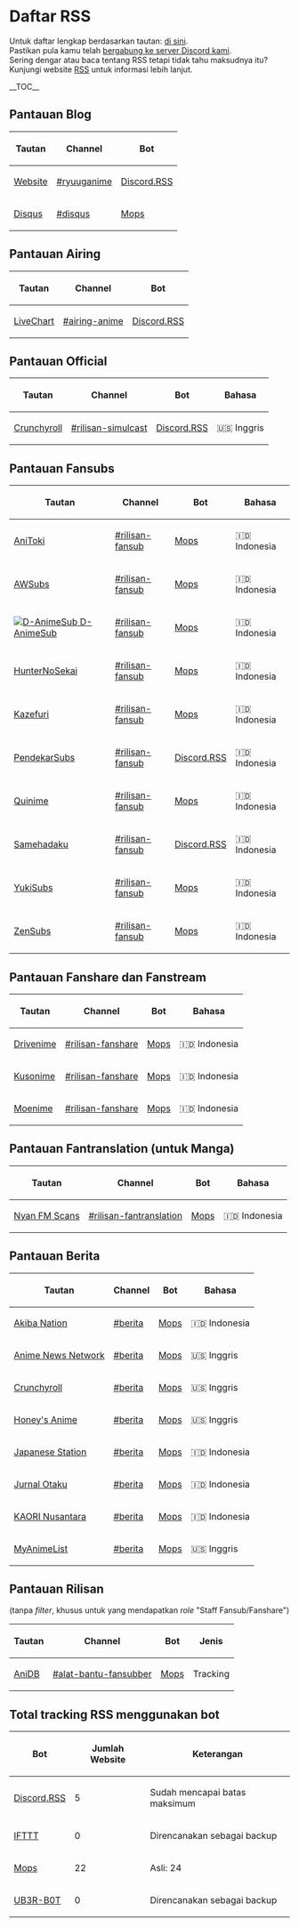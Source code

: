 = Daftar RSS =
Untuk daftar lengkap berdasarkan tautan: [[RSS.wiki|di sini]].<br> Pastikan pula kamu telah [https://discord.gg/nWHwkuT bergabung ke server Discord kami].<br> Sering dengar atau baca tentang RSS tetapi tidak tahu maksudnya itu? Kunjungi website [https://rss.com/what-is-rss/ RSS] untuk informasi lebih lanjut.

__TOC__

== Pantauan Blog ==

{|
! Tautan
! Channel
! Bot
|-
| [https://ryuuganime.blogspot.com Website]
| [https://discordapp.com/channels/594442535615725579/594696982594060301 #ryuuganime]
| [https://discordrss.xyz Discord.RSS]
|-
| [https://ryuuganime.disqus.com Disqus]
| [https://discordapp.com/channels/594442535615725579/604340156475899944 #disqus]
| [https://top.gg/bot/305398845389406209 Mops]
|}

== Pantauan Airing ==

{|
! Tautan
! Channel
! Bot
|-
| [https://livechart.me LiveChart]
| [https://discordapp.com/channels/594442535615725579/599305178381811719 #airing-anime]
| [https://discordrss.xyz Discord.RSS]
|}

== Pantauan Official ==

{|
! Tautan
! Channel
! Bot
! Bahasa
|-
| [https://crunchyroll.com Crunchyroll]
| [https://discordapp.com/channels/594442535615725579/599548511209390100 #rilisan-simulcast]
| [https://discordrss.xyz Discord.RSS]
| <span class="emoji" data-emoji="us">🇺🇸</span> Inggris
|}

== Pantauan Fansubs ==

{|
! Tautan
! Channel
! Bot
! Bahasa
|-
| [https://anitoki.com AniToki]
| [https://discordapp.com/channels/594442535615725579/599547510536536084 #rilisan-fansub]
| [https://top.gg/bot/305398845389406209 Mops]
| <span class="emoji" data-emoji="indonesia">🇮🇩</span> Indonesia
|-
| [https://awsubstv.com AWSubs]
| [https://discordapp.com/channels/594442535615725579/599547510536536084 #rilisan-fansub]
| [https://top.gg/bot/305398845389406209 Mops]
| <span class="emoji" data-emoji="indonesia">🇮🇩</span> Indonesia
|-
| [https://danimesub.wordpress.com [[File:https://www.google.com/s2/favicons?domain=danimesub.wordpress.com|D-AnimeSub]] D-AnimeSub]
| [https://discordapp.com/channels/594442535615725579/599547510536536084 #rilisan-fansub]
| [https://top.gg/bot/305398845389406209 Mops]
| <span class="emoji" data-emoji="indonesia">🇮🇩</span> Indonesia
|-
| [https://www.huntersekai.website HunterNoSekai]
| [https://discordapp.com/channels/594442535615725579/599547510536536084 #rilisan-fansub]
| [https://top.gg/bot/305398845389406209 Mops]
| <span class="emoji" data-emoji="indonesia">🇮🇩</span> Indonesia
|-
| [https://www.kazefuri.web.id Kazefuri]
| [https://discordapp.com/channels/594442535615725579/599547510536536084 #rilisan-fansub]
| [https://top.gg/bot/305398845389406209 Mops]
| <span class="emoji" data-emoji="indonesia">🇮🇩</span> Indonesia
|-
| [https://pendekarsubs.us PendekarSubs]
| [https://discordapp.com/channels/594442535615725579/599547510536536084 #rilisan-fansub]
| [https://discordrss.xyz Discord.RSS]
| <span class="emoji" data-emoji="indonesia">🇮🇩</span> Indonesia
|-
| [https://quinimefansub.com Quinime]
| [https://discordapp.com/channels/594442535615725579/599547510536536084 #rilisan-fansub]
| [https://top.gg/bot/305398845389406209 Mops]
| <span class="emoji" data-emoji="indonesia">🇮🇩</span> Indonesia
|-
| [https://samehadaku.tv Samehadaku]
| [https://discordapp.com/channels/594442535615725579/599547510536536084 #rilisan-fansub]
| [https://discordrss.xyz Discord.RSS]
| <span class="emoji" data-emoji="indonesia">🇮🇩</span> Indonesia
|-
| [https://yukisubs.com YukiSubs]
| [https://discordapp.com/channels/594442535615725579/599547510536536084 #rilisan-fansub]
| [https://top.gg/bot/305398845389406209 Mops]
| <span class="emoji" data-emoji="indonesia">🇮🇩</span> Indonesia
|-
| [https://zensubs.xyz ZenSubs]
| [https://discordapp.com/channels/594442535615725579/599547510536536084 #rilisan-fansub]
| [https://top.gg/bot/305398845389406209 Mops]
| <span class="emoji" data-emoji="indonesia">🇮🇩</span> Indonesia
|}

== Pantauan Fanshare dan Fanstream ==

{|
! Tautan
! Channel
! Bot
! Bahasa
|-
| [https://drivenime.com Drivenime]
| [https://discordapp.com/channels/594442535615725579/602376710960447508 #rilisan-fanshare]
| [https://top.gg/bot/305398845389406209 Mops]
| <span class="emoji" data-emoji="indonesia">🇮🇩</span> Indonesia
|-
| [https://kusonime.com Kusonime]
| [https://discordapp.com/channels/594442535615725579/602376710960447508 #rilisan-fanshare]
| [https://top.gg/bot/305398845389406209 Mops]
| <span class="emoji" data-emoji="indonesia">🇮🇩</span> Indonesia
|-
| [https://moenime.id Moenime]
| [https://discordapp.com/channels/594442535615725579/602376710960447508 #rilisan-fanshare]
| [https://top.gg/bot/305398845389406209 Mops]
| <span class="emoji" data-emoji="indonesia">🇮🇩</span> Indonesia
|}

== Pantauan Fantranslation (untuk Manga) ==

{|
! Tautan
! Channel
! Bot
! Bahasa
|-
| [https://mangadex.org/group/7774/nyan-fm-scans Nyan FM Scans]
| [https://discordapp.com/channels/594442535615725579/605394499472064533 #rilisan-fantranslation]
| [https://top.gg/bot/305398845389406209 Mops]
| <span class="emoji" data-emoji="indonesia">🇮🇩</span> Indonesia
|}

== Pantauan Berita ==

{|
! Tautan
! Channel
! Bot
! Bahasa
|-
| [https://www.akibanation.com Akiba Nation]
| [https://discordapp.com/channels/594442535615725579/600774745482461209 #berita]
| [https://top.gg/bot/305398845389406209 Mops]
| <span class="emoji" data-emoji="indonesia">🇮🇩</span> Indonesia
|-
| [https://www.animenewsnetwork.com Anime News Network]
| [https://discordapp.com/channels/594442535615725579/600774745482461209 #berita]
| [https://top.gg/bot/305398845389406209 Mops]
| <span class="emoji" data-emoji="us">🇺🇸</span> Inggris
|-
| [https://crunchyroll.com Crunchyroll]
| [https://discordapp.com/channels/594442535615725579/600774745482461209 #berita]
| [https://top.gg/bot/305398845389406209 Mops]
| <span class="emoji" data-emoji="us">🇺🇸</span> Inggris
|-
| [https://honeysanime.com Honey's Anime]
| [https://discordapp.com/channels/594442535615725579/600774745482461209 #berita]
| [https://top.gg/bot/305398845389406209 Mops]
| <span class="emoji" data-emoji="us">🇺🇸</span> Inggris
|-
| [https://japanesestation.com Japanese Station]
| [https://discordapp.com/channels/594442535615725579/600774745482461209 #berita]
| [https://top.gg/bot/305398845389406209 Mops]
| <span class="emoji" data-emoji="indonesia">🇮🇩</span> Indonesia
|-
| [https://jurnalotaku.com Jurnal Otaku]
| [https://discordapp.com/channels/594442535615725579/600774745482461209 #berita]
| [https://top.gg/bot/305398845389406209 Mops]
| <span class="emoji" data-emoji="indonesia">🇮🇩</span> Indonesia
|-
| [https://kaorinusantara KAORI Nusantara]
| [https://discordapp.com/channels/594442535615725579/600774745482461209 #berita]
| [https://top.gg/bot/305398845389406209 Mops]
| <span class="emoji" data-emoji="indonesia">🇮🇩</span> Indonesia
|-
| [https://myanimelist.net MyAnimeList]
| [https://discordapp.com/channels/594442535615725579/600774745482461209 #berita]
| [https://top.gg/bot/305398845389406209 Mops]
| <span class="emoji" data-emoji="us">🇺🇸</span> Inggris
|}

== Pantauan Rilisan  ==
(tanpa ''filter'', khusus untuk yang mendapatkan ''role'' &quot;Staff Fansub/Fanshare&quot;)
{|
! Tautan
! Channel
! Bot
! Jenis
|-
| [https://anidb.net  AniDB]
| [https://discordapp.com/channels/594442535615725579/600775791562719232 #alat-bantu-fansubber]
| [https://top.gg/bot/305398845389406209  Mops]
| Tracking
|}

== Total tracking RSS menggunakan bot ==

{|
! Bot
! Jumlah Website
! Keterangan
|-
| [https://discordrss.xyz  Discord.RSS]
| 5
| Sudah mencapai batas maksimum
|-
| [https://ifttt.com  IFTTT]
| 0
| Direncanakan sebagai backup
|-
| [https://top.gg/bot/305398845389406209  Mops]
| 22
| Asli: 24
|-
| [https://ub3r-b0t.com  UB3R-B0T]
| 0
| Direncanakan sebagai backup
|}
